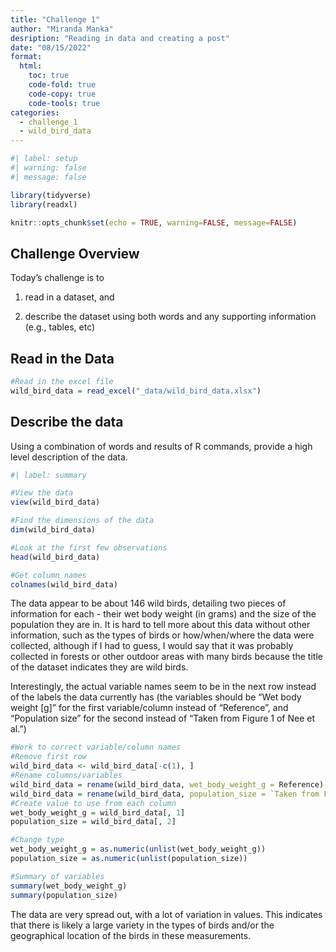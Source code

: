 ```yaml
---
title: "Challenge 1"
author: "Miranda Manka"
desription: "Reading in data and creating a post"
date: "08/15/2022"
format:
  html:
    toc: true
    code-fold: true
    code-copy: true
    code-tools: true
categories:
  - challenge_1
  - wild_bird_data
---
```


```r
#| label: setup
#| warning: false
#| message: false

library(tidyverse)
library(readxl)

knitr::opts_chunk$set(echo = TRUE, warning=FALSE, message=FALSE)
```

## Challenge Overview

Today's challenge is to

1)  read in a dataset, and

2)  describe the dataset using both words and any supporting information (e.g., tables, etc)

## Read in the Data

```r
#Read in the excel file
wild_bird_data = read_excel("_data/wild_bird_data.xlsx")
```

## Describe the data

Using a combination of words and results of R commands, provide a high level description of the data.

```r
#| label: summary

#View the data
view(wild_bird_data)

#Find the dimensions of the data
dim(wild_bird_data)

#Look at the first few observations
head(wild_bird_data)

#Get column names
colnames(wild_bird_data)
```

The data appear to be about 146 wild birds, detailing two pieces of information for each - their wet body weight (in grams) and the size of the population they are in. It is hard to tell more about this data without other information, such as the types of birds or how/when/where the data were collected, although if I had to guess, I would say that it was probably collected in forests or other outdoor areas with many birds because the title of the dataset indicates they are wild birds.

Interestingly, the actual variable names seem to be in the next row instead of the labels the data currently has (the variables should be "Wet body weight [g]" for the first variable/column instead of "Reference", and "Population size" for the second instead of "Taken from Figure 1 of Nee et al.")

```r
#Work to correct variable/column names
#Remove first row
wild_bird_data <- wild_bird_data[-c(1), ]
#Rename columns/variables
wild_bird_data = rename(wild_bird_data, wet_body_weight_g = Reference)
wild_bird_data = rename(wild_bird_data, population_size = `Taken from Figure 1 of Nee et al.`)
#Create value to use from each column
wet_body_weight_g = wild_bird_data[, 1]
population_size = wild_bird_data[, 2]

#Change type
wet_body_weight_g = as.numeric(unlist(wet_body_weight_g))
population_size = as.numeric(unlist(population_size))

#Summary of variables
summary(wet_body_weight_g)
summary(population_size)
```

The data are very spread out, with a lot of variation in values. This indicates that there is likely a large variety in the types of birds and/or the geographical location of the birds in these measurements.
